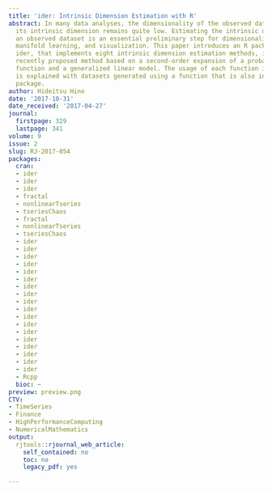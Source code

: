```yaml
---
title: 'ider: Intrinsic Dimension Estimation with R'
abstract: In many data analyses, the dimensionality of the observed data is high while
  its intrinsic dimension remains quite low. Estimating the intrinsic dimension of
  an observed dataset is an essential preliminary step for dimensionality reduction,
  manifold learning, and visualization. This paper introduces an R package, named
  ider, that implements eight intrinsic dimension estimation methods, including a
  recently proposed method based on a second-order expansion of a probability mass
  function and a generalized linear model. The usage of each function in the package
  is explained with datasets generated using a function that is also included in the
  package.
author: Hideitsu Hino
date: '2017-10-31'
date_received: '2017-04-27'
journal:
  firstpage: 329
  lastpage: 341
volume: 9
issue: 2
slug: RJ-2017-054
packages:
  cran:
  - ider
  - ider
  - ider
  - fractal
  - nonlinearTseries
  - tseriesChaos
  - fractal
  - nonlinearTseries
  - tseriesChaos
  - ider
  - ider
  - ider
  - ider
  - ider
  - ider
  - ider
  - ider
  - ider
  - ider
  - ider
  - ider
  - ider
  - ider
  - ider
  - ider
  - ider
  - ider
  - Rcpp
  bioc: ~
preview: preview.png
CTV:
- TimeSeries
- Finance
- HighPerformanceComputing
- NumericalMathematics
output:
  rjtools::rjournal_web_article:
    self_contained: no
    toc: no
    legacy_pdf: yes

---
```

